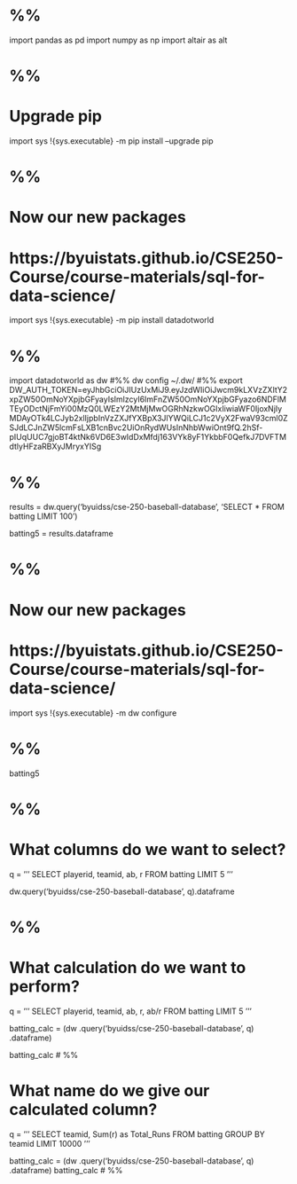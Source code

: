 # %%
import pandas as pd 
import numpy as np 
import altair as alt 

# %%
# Upgrade pip
import sys
!{sys.executable} -m pip install --upgrade pip

# %%
# Now our new packages
# https://byuistats.github.io/CSE250-Course/course-materials/sql-for-data-science/
import sys
!{sys.executable} -m pip install datadotworld

# %%
import datadotworld as dw
#%%
dw config 
~/.dw/
#%%
export DW_AUTH_TOKEN=eyJhbGciOiJIUzUxMiJ9.eyJzdWIiOiJwcm9kLXVzZXItY2xpZW50OmNoYXpjbGFyayIsImlzcyI6ImFnZW50OmNoYXpjbGFyazo6NDFlMTEyODctNjFmYi00MzQ0LWEzY2MtMjMwOGRhNzkwOGIxIiwiaWF0IjoxNjIyMDAyOTk4LCJyb2xlIjpbInVzZXJfYXBpX3JlYWQiLCJ1c2VyX2FwaV93cml0ZSJdLCJnZW5lcmFsLXB1cnBvc2UiOnRydWUsInNhbWwiOnt9fQ.2hSf-pIUqUUC7gjoBT4ktNk6VD6E3wIdDxMfdj163VYk8yF1YkbbF0QefkJ7DVFTMdtlyHFzaRBXyJMryxYISg

# %%
results = dw.query('byuidss/cse-250-baseball-database', 
    'SELECT * FROM batting LIMIT 100')

batting5 = results.dataframe

# %%
# Now our new packages
# https://byuistats.github.io/CSE250-Course/course-materials/sql-for-data-science/
import sys
!{sys.executable} -m dw configure

# %%
batting5

# %%
# What columns do we want to select?
q = '''
SELECT  playerid, 
        teamid, 
        ab, 
        r
FROM batting
LIMIT 5
'''

dw.query('byuidss/cse-250-baseball-database', q).dataframe

# %%
# What calculation do we want to perform?

q = '''
SELECT playerid, teamid, ab, r, ab/r 
FROM batting
LIMIT 5
'''

batting_calc = (dw
    .query('byuidss/cse-250-baseball-database', q)
    .dataframe)

batting_calc
# %%

# What name do we give our calculated column?

q = '''
SELECT teamid, Sum(r) as Total_Runs
FROM batting
GROUP BY teamid
LIMIT 10000
'''

batting_calc = (dw
    .query('byuidss/cse-250-baseball-database', q)
    .dataframe)
batting_calc
# %%